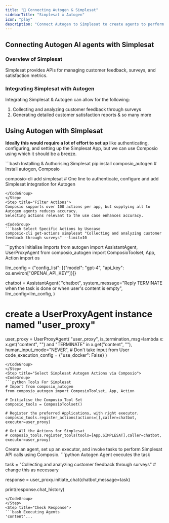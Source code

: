 ```yaml
---
title: "🚀 Connecting Autogen & Simplesat"
sidebarTitle: "Simplesat x Autogen"
icon: "play"
description: "Connect Autogen to Simplesat to create agents to perform tasks using natural language"
---
```


## Connecting Autogen AI agents with Simplesat

### Overview of Simplesat

Simplesat provides APIs for managing customer feedback, surveys, and satisfaction metrics.

### Integrating Simplesat with Autogen

Integrating Simplesat & Autogen can allow for the following:

1. Collecting and analyzing customer feedback through surveys
2. Generating detailed customer satisfaction reports
& so many more

## Using Autogen with Simplesat

<Steps>
<Step title="Setting Up the Environment">

**Ideally this would require a lot of effort to set up** like authenticating, configuring, and setting up the Simplesat App, but we can use Composio using which it should be a breeze.

<CodeGroup>
```bash Installing & Authorising Simplesat
pip install composio_autogen # Install autogen, Composio 

composio-cli add simplesat # One line to authenticate, configure and add Simplesat integration for Autogen
```
</CodeGroup>
</Step>
<Step title="Filter Actions">
Composio supports over 100 actions per app, but supplying all to Autogen agents reduces accuracy.
Selecting actions relevant to the use case enhances accuracy.

<CodeGroup>
```bash Select Specific Actions by Usecase
composio-cli get-actions simplesat "Collecting and analyzing customer feedback through surveys" --limit=10
```
</CodeGroup>

</Step>
<Step title="Import Base Packages">

<CodeGroup>
```python Initialise Imports
from autogen import AssistantAgent, UserProxyAgent
from composio_autogen import ComposioToolset, App, Action
import os

llm_config = {"config_list": [{"model": "gpt-4", "api_key": os.environ["OPENAI_API_KEY"]}]}

chatbot = AssistantAgent(
    "chatbot",
    system_message="Reply TERMINATE when the task is done or when user's content is empty",
    llm_config=llm_config,
)

# create a UserProxyAgent instance named "user_proxy"
user_proxy = UserProxyAgent(
    "user_proxy",
    is_termination_msg=lambda x: x.get("content", "") and "TERMINATE" in x.get("content", ""),
    human_input_mode="NEVER", # Don't take input from User
    code_execution_config = {"use_docker": False}
)
```
</CodeGroup>
</Step>
<Step title="Select Simplesat Autogen Actions via Composio">
<CodeGroup>
```python Tools For Simplesat
# Import from composio_autogen
from composio_autogen import ComposioToolset, App, Action

# Initialise the Composio Tool Set
composio_tools = ComposioToolset()

# Register the preferred Applications, with right executor. 
composio_tools.register_actions(actions=[],caller=chatbot, executor=user_proxy)

# Get All the Actions for Simplesat
# composio_tools.register_tools(tools=[App.SIMPLESAT],caller=chatbot, executor=user_proxy) 
```
</CodeGroup>
</Step>
<Step title="Execute the Agent">
Create an agent, set up an executor, and invoke tasks to perform Simplesat API calls using Composio. 
<CodeGroup>
```python Autogen Agent executes the task

task = "Collecting and analyzing customer feedback through surveys" # change this as necessary

response = user_proxy.initiate_chat(chatbot,message=task)

print(response.chat_history)
```
</CodeGroup>
</Step>
<Step title="Check Response">
```bash Executing Agents
'content'...
```
</Step>
</Steps>
